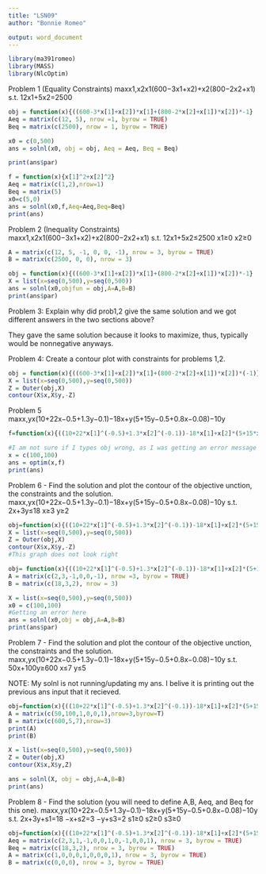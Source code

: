 ---
title: "LSN09"
author: "Bonnie Romeo"

output: word_document
---

```{r setup, include=FALSE}
library(ma391romeo)
library(MASS)
library(NlcOptim)
```

Problem 1 (Equality Constraints)
maxx1,x2x1(600−3x1+x2)+x2(800−2x2+x1) 
s.t. 12x1+5x2=2500 

```{r}
obj = function(x){((600-3*x[1]+x[2])*x[1]+(800-2*x[2]+x[1])*x[2])*-1}
Aeq = matrix(c(12, 5), nrow =1, byrow = TRUE)
Beq = matrix(c(2500), nrow = 1, byrow = TRUE)

x0 = c(0,500)
ans = solnl(x0, obj = obj, Aeq = Aeq, Beq = Beq)

print(ans$par)
```

```{r}
f = function(x){x[1]^2+x[2]^2}
Aeq = matrix(c(1,2),nrow=1)
Beq = matrix(5)
x0=c(5,0)
ans = solnl(x0,f,Aeq=Aeq,Beq=Beq)
print(ans)
```


Problem 2 (Inequality Constraints)
maxx1,x2x1(600−3x1+x2)+x2(800−2x2+x1) 
s.t. 12x1+5x2≤2500 
x1≥0 
x2≥0 

```{r}

A = matrix(c(12, 5, -1, 0, 0, -1), nrow = 3, byrow = TRUE)
B = matrix(c(2500, 0, 0), nrow = 3)

obj = function(x){((600-3*x[1]+x[2])*x[1]+(800-2*x[2]+x[1])*x[2])*-1}
X = list(x=seq(0,500),y=seq(0,500))
ans = solnl(x0,objfun = obj,A=A,B=B)
print(ans$par)
```


Problem 3: Explain why did prob1,2 give the same solution and we got different answers in the two sections above?

They gave the same solution because it looks to maximize, thus, typically would be nonnegative anyways. 

Problem 4: Create a contour plot with constraints for problems 1,2.

```{r}
obj = function(x){((600-3*x[1]+x[2])*x[1]+(800-2*x[2]+x[1])*x[2])*(-1)}
X = list(x=seq(0,500),y=seq(0,500))
Z = Outer(obj,X)
contour(X$x,X$y,-Z)

```


Problem 5
maxx,yx(10+22x−0.5+1.3y−0.1)−18x+y(5+15y−0.5+0.8x−0.08)−10y 

```{r}
f=function(x){((10+22*x[1]^(-0.5)+1.3*x[2]^(-0.1))-18*x[1]+x[2]*(5+15*x[2]^(-0.5)+0.8*x[1]^(-0.08))-10*x[2])*(-1)}

#I am not sure if I types obj wrong, as I was getting an error message when I tried to optim. 
x = c(100,100)
ans = optim(x,f)
print(ans)
```

Problem 6 - Find the solution and plot the contour of the objective unction, the constraints and the solution.
maxx,yx(10+22x−0.5+1.3y−0.1)−18x+y(5+15y−0.5+0.8x−0.08)−10y 
s.t. 2x+3y≤18 
x≥3 
y≥2 

```{r}
obj=function(x){((10+22*x[1]^(-0.5)+1.3*x[2]^(-0.1))-18*x[1]+x[2]*(5+15*x[2]^(-0.5)+0.8*x[1]^(-0.08))-10*x[2])*(-1)}
X = list(x=seq(0,500),y=seq(0,500))
Z = Outer(obj,X)
contour(X$x,X$y,-Z)
#This graph does not look right 
```

```{r,eval = FALSE}
obj= function(x){((10+22*x[1]^(-0.5)+1.3*x[2]^(-0.1))-18*x[1]+x[2]*(5+15*x[2]^(-0.5)+0.8*x[1]^(-0.08))-10*x[2])*(-1)}
A = matrix(c(2,3,-1,0,0,-1), nrow =3, byrow = TRUE)
B = matrix(c(18,3,2), nrow = 3)

X = list(x=seq(0,500),y=seq(0,500))
x0 = c(100,100)
#Getting an error here 
ans = solnl(x0,obj = obj,A=A,B=B)
print(ans$par)
```


Problem 7 - Find the solution and plot the contour of the objective unction, the constraints and the solution.
maxx,yx(10+22x−0.5+1.3y−0.1)−18x+y(5+15y−0.5+0.8x−0.08)−10y 
s.t. 50x+100y≥600 
x≤7 
y≤5 

NOTE: My solnl is not running/updating my ans. I belive it is printing out the previous ans input that it recieved. 
```{r}
obj=function(x){((10+22*x[1]^(-0.5)+1.3*x[2]^(-0.1))-18*x[1]+x[2]*(5+15*x[2]^(-0.5)+0.8*x[1]^(-0.08))-10*x[2])*(-1)}
A = matrix(c(50,100,1,0,0,1),nrow=3,byrow=T)
B = matrix(c(600,5,7),nrow=3)
print(A)
print(B)
```

```{r}
X = list(x=seq(0,500),y=seq(0,500))
Z = Outer(obj,X)
contour(X$x,X$y,Z)
```

```{r, eval = FALSE}
ans = solnl(X, obj = obj,A=A,B=B)
print(ans)
```


Problem 8 - Find the solution (you will need to define A,B, Aeq, and Beq for this one).
maxx,yx(10+22x−0.5+1.3y−0.1)−18x+y(5+15y−0.5+0.8x−0.08)−10y 
s.t. 2x+3y+s1=18 
−x+s2=3 
−y+s3=2 
s1≥0 
s2≥0 
s3≥0

```{r}
obj=function(x){((10+22*x[1]^(-0.5)+1.3*x[2]^(-0.1))-18*x[1]+x[2]*(5+15*x[2]^(-0.5)+0.8*x[1]^(-0.08))-10*x[2])*(-1)}
Aeq = matrix(c(2,3,1,-1,0,0,1,0,-1,0,0,1), nrow = 3, byrow = TRUE)
Beq = matrix(c(18,3,2), nrow = 3, byrow = TRUE)
A = matrix(c(1,0,0,0,1,0,0,0,1), nrow = 3, byrow = TRUE)
B = matrix(c(0,0,0), nrow = 3, byrow = TRUE)
```

